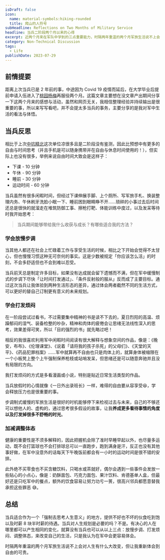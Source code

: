 ```yaml
---
isDraft: false
icon:
  name: material-symbols:hiking-rounded
  title: 爬山的人符号
subHeadline: Reflections on Two Months of Military Service
headline: 当兵二阶段两个月以来的心得
excerpt: 近两个月来在军队中学到的三点重要能力，时隔两年重温的两个月军旅生活说不上会对人生有什么大改变，但让我重新体会到自由的可贵。距离上次当兵已是 2 年前的事，在大学毕业后提前申请入伍进入了桃园杨梅再服役两个月，这篇文章主要想在没文章产出期间分享一下这两个月来的感想与活动。
category: Non-Technical Discussion
tags:
  - Life
publishDate: 2023-07-29
---
```


## 前情提要

距离上次当兵已是 2 年前的事，中途因为 Covid 19 疫情而延后，在大学毕业后提前申请入伍进入了<span style="text-decoration: underline;">桃园杨梅</span>再服役两个月。这篇文章主要想在没文章产出期间分享一下这两个月来的感想与活动，虽然和网页无关，我相信整理经验并持续输出是很重要的事，所以来写写看吧，并不会提太多当兵的事务，主要分享的是我对军中生活的看法与体悟。

## 当兵反思

相比于上次<span style="text-decoration: underline;">中坑精北</span>这次单位凉很多且是二阶段没有鉴测，因此比预想中有更多的自由与时间思考（并且手机是可以随身携带并在自由与休息时间使用的！），但实际上也没有很多，举例来说自由时间大致会是这样子：

- 下课 - 10 分钟
- 午休 - 90 分钟
- 睡前 - 30 分钟
- 运动时间 - 60 分钟

当兵虽然有很多闲暇时间，但经过下课伸展手脚、上个厕所、写军旅手札、换装整理内务、午休刷牙洗脸小眠一下、睡前困到眼睛睁不开……琐碎的小事过去后时间还总是很快的就溜走在堆筑防御工事、擦枪打靶、体能训练中度过，以及发呆等待时我开始思考：

> 当兵期间能够带给我什么收获与成长？有哪些适合我的方法？

### 学会放慢步调

当其他人都还在社会上忙碌着工作与享受生活的时候，相比之下开始会觉得不太甘心，但也慢慢习惯这种无可奈何的事实。这是少数被规定「你应该怎么活」的时刻，不会多舒适但也不会到难以忍受。

当兵前天总是制定许多目标，如果没有达成就会留下遗憾而不满，但在军中缓慢制式的步调下尽快「让时间打发通过」、「条件反射般的服从」反而成了主要目标。通过这次当兵让我体验到两种生活形态的差异，通过体会两者截然不同的生活方式，可以更好的替自己订制更有意义的未来规划。

### 学会打发烦闷

在一阶段尝试过看书，不过需要集中精神的书是读不下去的，夏日烈阳的高温、烦躁郁闷的湿气、装备检整的吵杂，精神和肉体的疲倦会让思绪无法线性深入的思考，效果差得可笑，所以「目的强烈的书」就先略过吧！

相反的我很喜欢利用军中闲暇时间阅读有很大解释与想象空间的作品，像是：《晚安，布布》、《伦理课堂》、《说着「请将我的孩子杀死」的父母们》、《天堂的天平》、《药品犯罪档案》……军中就算再不自由也只是肉体上的，就算身体被缩限在一个小板凳上整个上午强制保养枪枝或站哨发呆，但思绪还是可以随意奔驰并且没有局限的方向。

我打发烦闷的方式是多看漫画或小说，特别是贴近日常生活类型的作品。

<Info type="info">
  当兵放假时的心情就像《一日外出录班长》一样，难得的自由要从容享受😆，学会释放压力也是很重要的事。
</Info>

步调制式缓慢的军旅生活是很好的时机能够停下来检视过去与未来，自己的不够还可以想他人的、虚构的，通过思考很多假设的故事，让我**养成更多看待事情的角度以及打发掉很多不舒畅的时光**。

### 加减调整体态

健康的重要性是不须多解释的，因此把握机会除了准时早睡早起以外，也尽量多运动，既不会打篮球也不会打排球总可以一直跑步，跑到满身是汗，反正也没有其他事好做，在军中没意外的话每天下午晚饭前都会有一小时的运动时间是很不错的安排。

此外绝不买零食也不买含糖饮料，只喝水或茶就好，偶尔会遇到一些事件会发放一些贴心的小点心，像是：奶酥面包、巧克力面包、果汁饮料、肯德基单人盒，但最好还是只吃军中的餐点，额外的饮食容易让努力功亏一篑，很高兴邻兵都愿意替我承担这些罪恶 😅。

## 总结

当兵适合作为一个「强制去思考人生意义」的地方，提供不好也不坏的伙食吃到饱以及时薪 8 块半时薪的待遇。当兵对人生规划是必要的吗？不是。有决心的人在哪里都可以产生相同的变化，就算没有当兵也可以从以上三点：放慢步调、打发烦闷、调整体态，来改变自己的生活，只是我认为在军中会更容易体会。

时隔两年重温的两个月军旅生活说不上会对人生有什么大改变，但让我重新体会到自由的可贵。
